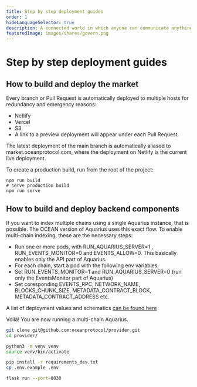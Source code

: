 ```yaml
---
title: Step by step deployment guides
order: 1
hideLanguageSelector: true
description: A connected world in which anyone can communicate anything from anywhere requires more dynamic and responsive means of governing ourselves. Though it seems complex, Lao Tzu already had all the answers 27 centuries ago.
featuredImage: images/shares/govern.png
---
```


# Step by step deployment guides

## How to build and deploy the market

Every branch or Pull Request is automatically deployed to multiple hosts for redundancy and emergency reasons:

- Netlify
- Vercel
- S3
- A link to a preview deployment will appear under each Pull Request.

The latest deployment of the main branch is automatically aliased to market.oceanprotocol.com, where the deployment on Netlify is the current live deployment.

To create a production build, run from the root of the project:

```
npm run build
# serve production build
npm run serve
```

## How to build and deploy backend components

If you want to index multiple chains using a single Aquarius instance, that is possible. The OCEAN version of Aquarius uses this exact flow. To enable multi-chain indexing, these are the necessary steps:

- Run one or more pods, with RUN_AQUARIUS_SERVER=1 , RUN_EVENTS_MONITOR=0 and EVENTS_ALLOW=0. This basically enables only the API part of Aquarius.
- For each chain, start a pod with the following env variables:
- Set RUN_EVENTS_MONITOR=1 and RUN_AQUARIUS_SERVER=0 (run only the EventsMonitor part of Aquarius)
- Set coresponding EVENTS_RPC, NETWORK_NAME, BLOCKS_CHUNK_SIZE, METADATA_CONTRACT_BLOCK, METADATA_CONTRACT_ADDRESS etc.

A list of deployment values and schematics [can be found here](https://github.com/oceanprotocol/aquarius/tree/main/deployment)

Voilà! You are now running a multi-chain Aquarius.

```bash
git clone git@github.com:oceanprotocol/provider.git
cd provider/

python3 -m venv venv
source venv/bin/activate

pip install -r requirements_dev.txt
cp .env.example .env

flask run --port=8030

```
